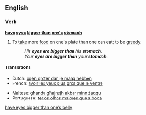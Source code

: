 <!--subst: of [[Template:sync]]-->
{{see|have eyes bigger than one's belly}}
<!--If you edit this entry, please also edit [[have eyes bigger than one's belly]] to ensure these two entries remain synchronized.-->[[Category:Synchronized entries|have eyes bigger than one's belly]]
==English==

===Verb===
'''[[have]] [[eye]]s [[big]]ger [[than]] [[one's]] [[stomach]]'''


# {{idiom}} To [[take]] more [[food]] on one's plate than one can eat; to be [[greedy]].
#: ''His '''eyes are bigger than''' his '''stomach'''.''
#: ''Your '''eyes are bigger than''' your '''stomach'''.''

====Translations====
{{trans-top|take more food than one can eat}}
*Dutch: [[ogen groter dan je maag hebben]]
*French: [[avoir les yeux plus gros que le ventre]]
{{trans-mid}}
*Maltese: [[għandu għajnejh akbar minn żaqqu]]
*Portuguese: [[ter os olhos maiores que a boca]]
{{trans-bottom}}